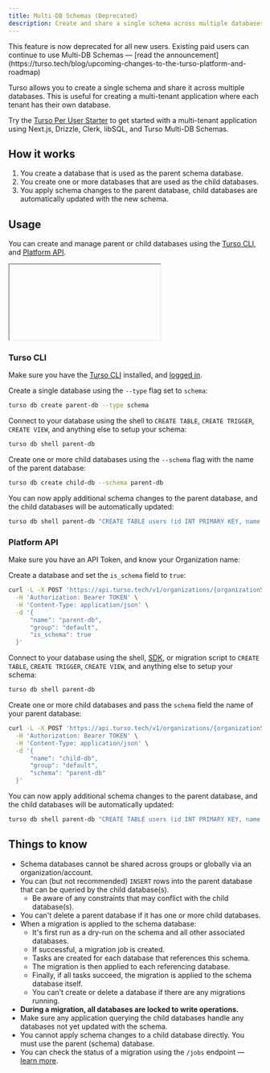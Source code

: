 ```yaml
---
title: Multi-DB Schemas (Deprecated)
description: Create and share a single schema across multiple databases.
---
```


<Warning>
  This feature is now deprecated for all new users. Existing paid users can
  continue to use Multi-DB Schemas &mdash; [read the
  announcement](https://turso.tech/blog/upcoming-changes-to-the-turso-platform-and-roadmap)
</Warning>

Turso allows you to create a single schema and share it across multiple databases. This is useful for creating a multi-tenant application where each tenant has their own database.

<Info>

Try the [Turso Per User Starter](https://github.com/notrab/turso-per-user-starter) to get started with a multi-tenant application using Next.js, Drizzle, Clerk, libSQL, and Turso Multi-DB Schemas.

</Info>

## How it works

1. You create a database that is used as the parent schema database.
2. You create one or more databases that are used as the child databases.
3. You apply schema changes to the parent database, child databases are automatically updated with the new schema.

## Usage

You can create and manage parent or child databases using the [Turso CLI](/cli/db/create), and [Platform API](/api-reference/databases/create).

<iframe

src="https://www.youtube.com/embed/Slacu1aGm8A"
title="Multi database schema changes"
frameBorder="0"
allow="accelerometer; autoplay; clipboard-write; encrypted-media; gyroscope; picture-in-picture"
allowFullScreen
className="w-full aspect-video"

> </iframe>

### Turso CLI

Make sure you have the [Turso CLI](/cli/installation) installed, and [logged in](/cli/auth/login).

<Steps>

<Step title="Create Parent Database">

Create a single database using the `--type` flag set to `schema`:

```bash
turso db create parent-db --type schema
```

</Step>

<Step title="Create Schema">

Connect to your database using the shell to `CREATE TABLE`, `CREATE TRIGGER`, `CREATE VIEW`, and anything else to setup your schema:

```bash
turso db shell parent-db
```

</Step>

<Step title="Create Child Database(s)">

Create one or more child databases using the `--schema` flag with the name of the parent database:

```bash
turso db create child-db --schema parent-db
```

</Step>

<Step title="Apply Additional Schema Changes">

You can now apply additional schema changes to the parent database, and the child databases will be automatically updated:

```bash
turso db shell parent-db "CREATE TABLE users (id INT PRIMARY KEY, name TEXT);"
```

</Step>

</Steps>

### Platform API

Make sure you have an API Token, and know your Organization name:

<Steps>

<Step title="Create Parent Database">

Create a database and set the `is_schema` field to `true`:

```bash
curl -L -X POST 'https://api.turso.tech/v1/organizations/{organizationSlug}/databases' \
  -H 'Authorization: Bearer TOKEN' \
  -H 'Content-Type: application/json' \
  -d '{
      "name": "parent-db",
      "group": "default",
      "is_schema": true
  }'
```

</Step>

<Step title="Create Schema">

Connect to your database using the shell, [SDK](/sdk), or migration script to `CREATE TABLE`, `CREATE TRIGGER`, `CREATE VIEW`, and anything else to setup your schema:

```bash Turso CLI
turso db shell parent-db
```

</Step>

<Step title="Create Child Database(s)">

Create one or more child databases and pass the `schema` field the name of your parent database:

```bash
curl -L -X POST 'https://api.turso.tech/v1/organizations/{organizationSlug}/databases' \
  -H 'Authorization: Bearer TOKEN' \
  -H 'Content-Type: application/json' \
  -d '{
      "name": "child-db",
      "group": "default",
      "schema": "parent-db"
  }'
```

</Step>

<Step title="Apply Additional Schema Changes">

You can now apply additional schema changes to the parent database, and the child databases will be automatically updated:

```bash
turso db shell parent-db "CREATE TABLE users (id INT PRIMARY KEY, name TEXT);"
```

</Step>

</Steps>

## Things to know

- Schema databases cannot be shared across groups or globally via an organization/account.
- You can (but not recommended) `INSERT` rows into the parent database that can be queried by the child database(s).
  - Be aware of any constraints that may conflict with the child database(s).
- You can't delete a parent database if it has one or more child databases.
- When a migration is applied to the schema database:
  - It's first run as a dry-run on the schema and all other associated databases.
  - If successful, a migration job is created.
  - Tasks are created for each database that references this schema.
  - The migration is then applied to each referencing database.
  - Finally, if all tasks succeed, the migration is applied to the schema database itself.
  - You can't create or delete a database if there are any migrations running.
- **During a migration, all databases are locked to write operations.**
- Make sure any application querying the child databases handle any databases not yet updated with the schema.
- You cannot apply schema changes to a child database directly. You must use the parent (schema) database.
- You can check the status of a migration using the `/jobs` endpoint &mdash; [learn more](/sdk/http/reference#schema-migration-jobs).
